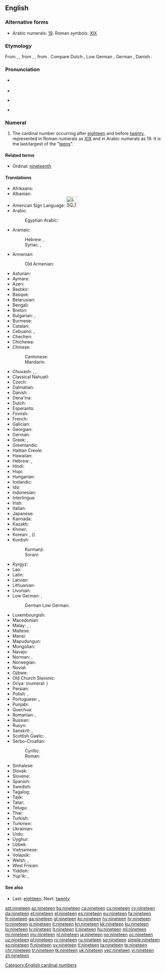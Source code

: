 ==English==
{{number box|en|19}}
{{wikipedia}}

===Alternative forms===
* Arabic numerals: [[19]]. Roman symbols: [[XIX]]

===Etymology===
From {{etyl|enm|en}} {{term|nynetene|lang=enm}}, {{term|nintene|lang=enm}}, from {{etyl|ang|en}} {{m|ang|nigontīene}}, {{m|ang|nigontēne}}, from {{etyl|gem-pro|en}} {{m|gem-pro|*newuntehun}}. Compare Dutch {{term|negentien|lang=nl}}, Low German {{term|negenteihn|lang=nds}}, German {{term|neunzehn|lang=de}}, Danish {{term|nitten|lang=da}}.

===Pronunciation===
* {{qualifier|next word stressed near the first syllable}}
*: {{a|UK|US}} {{IPA|/ˈnaɪn.tiːn/|lang=en}}
* {{audio|en-us-nineteen.ogg|Audio (US)|lang=en}}
* {{qualifier|next word stressed after the first syllable}}
*: {{a|UK|US}} {{IPA|/naɪnˈtiːn/|lang=en}}
* {{rhymes|iːn|lang=en}}

===Numeral===
{{head|en|numeral}}

# The cardinal number occurring after [[eighteen]] and before [[twenty]], represented in Roman numerals as [[XIX]] and in Arabic numerals as 19. It is the last/largest of the "[[teen]]s".

====Related terms====
* Ordinal: [[nineteenth]]

====Translations====
{{trans-top|cardinal number}}
* Afrikaans: {{t|af|negentien}}
* Albanian: {{t|sq|nëntëmbëdhjetë}}
* American Sign Language: [[Image:LSQ 19.jpg|35px]]
* Arabic: {{t|ar|تِسْعَةَ عَشَرَ}}
*: Egyptian Arabic: {{t|arz|تسعتاشر|tr=tisʿataašar|sc=Arab}}
* Aramaic:
*: Hebrew: {{t|arc|תשעסר|m|tr=tsha‘sar|sc=Hebr}}, {{t|arc|תשעסרא|f|tr=tsha‘esrē|sc=Hebr}}
*: Syriac: {{t|arc|ܬܫܥܣܪ|m|tr=tsha‘sar|sc=Syrc}}, {{t|arc|ܬܫܥܣܪܐ|f|tr=tsha‘esrē|sc=Syrc}}
* Armenian: {{t+|hy|տասնինը}}
*: Old Armenian: {{t|xcl|իննեւտասն|sc=Armn}}
* Asturian: {{t+|ast|diecinueve}}
* Aymara: {{t|ay|tunka llätunkani}}
* Azeri: {{t+|az|on doqquz}}
* Bashkir: {{t|ba|ун туғыҙ|sc=Cyrl}}
* Basque: {{t+|eu|hemeretzi}}
* Belarusian: {{t|be|дзевятна́ццаць|sc=Cyrl}}
* Bengali: {{t|bn|উনিশ|tr=unish}}
* Breton: {{t+|br|naontek}}
* Bulgarian: {{t|bg|деветна́десет}}, {{t|bg|деветна́йсет}}
* Burmese: {{t|my|ဆယ့်ကိုး|sc=Mymr}}
* Catalan: {{t+|ca|dinou}}
* Cebuano: {{t|ceb|napulo'g siyam}}, {{t|ceb|disinuybe}}
* Chechen: {{t|ce|ткъайоьсна}}
* Chichewa: {{t|ny|khumi n'zisanu n'zinayi}}
* Chinese:
*: Cantonese: {{t|yue|十九|tr=sap6 gau2|sc=Hani}}
*: Mandarin: {{t+|cmn|十九|tr=shíjiǔ}}
* Chuvash: {{t|cv|вунтӑххӑр|sc=Cyrl}}, {{t|cv|вунтӑххӑр|alt=вунтăххăр|sc=Cyrl}}, {{t|cv|вунтӑхӑр|alt=вунтăхăр|sc=Cyrl}}
* Classical Nahuatl: {{t|nci|caxtōlli onnāhui}}
* Czech: {{t+|cs|devatenáct}}
* Dalmatian: {{t|dlm|dichinú}}
* Danish: {{t+|da|nitten}}
* Dena'ina: {{t|tfn|łq'ich'idi beq'di}}
* Dutch: {{t+|nl|negentien|f}}
* Esperanto: {{t|eo|dek naŭ}}
* Finnish: {{t+|fi|yhdeksäntoista}}
* French: {{t+|fr|dix-neuf|m}}
* Galician: {{t+|gl|dezanove}}
* Georgian: {{t|ka|ცხრამეტი|sc=Geor}}
* German: {{t+|de|neunzehn}}
* Greek: {{t+|el|δεκαεννέα}}, {{t+|el|δεκαεννιά}}
* Greenlandic: {{t|kl|arvirsaniq-sisamat}}
* Haitian Creole: {{t|ht|diznèf}}
* Hawaiian: {{t|haw|ʻumikūmāiwa}}
* Hebrew: {{t|he|תְּשַׁע־עֶשְׂרֵה|tr=t'sha esre|f}} {{qualifier|used in counting}}, {{t|he|תִּשְׁעָה־עָשָׂר|tr=tish'a asar|m}}
* Hindi: {{t+|hi|उन्नीस|tr=unnīs}}
* Hopi: {{t|hop|pakwt niikyang pevt siikya’ta}}
* Hungarian: {{t+|hu|tizenkilenc}}
* Icelandic: {{t+|is|nítján}}
* Ido: {{t|io|dek-e-non}}
* Indonesian: {{t|id|sembilan belas}}
* Interlingua: {{t|ia|dece-nove}}
* Irish: {{t+|ga|naoi déag}}
* Italian: {{t+|it|diciannove}}
* Japanese: {{t+|ja|十九|tr=じゅうきゅう, jūkyū}}
* Kannada: {{t+|kn|ಹತ್ತೊಂಬತ್ತು|sc=Knda}}
* Kazakh: {{t+|kk|он тоғыз|sc=Cyrl}}
* Khmer: {{t|km|ដប់ប្រាំបួន|tr=dop pram buon}}
* Korean: {{t+|ko|열아홉}}, {{t+|ko|십구}} ({{t+|ko|十九}})
* Kurdish:
*: Kurmanji: {{t+|ku|nozde}}
*: Sorani: {{t|ckb|نۆزدە|tr=nozde}}
{{trans-mid}}
* Kyrgyz: {{t|ky|он тогуз|sc=Cyrl}}
* Lao: {{t|lo|ສິບເກົ້າ|sc=Laoo}}
* Latin: {{t+|la|ūndēvīgintī}}
* Latvian: {{t+|lv|deviņpadsmit}}
* Lithuanian: {{t+|lt|devyniolika}}
* Livonian: {{t|liv|īdõkstuoistõn}}
* Low German: {{t+|nds|negenteihn}}, {{t|nds|nägenteihn}}
*: German Low German: {{t+|nds-de|negenteihn}}
* Luxembourgish: {{t-needed|lb}}
* Macedonian: {{t|mk|деветна́есет}}
* Malay: {{t|ms|sembilan belas}}, {{t|ms|sepuluh sembilan}}, {{t|ms|satu puluh sembilan}}
* Maltese: {{t|mt|dsatax}}
* Mansi: {{t|mns|онтэлловхуйплов|tr=ontəllowxujplow}}
* Mapudungun: {{t|arn|mariylla}}
* Mongolian: {{t|mn|арван ес‎|sc=Cyrl}}
* Navajo: {{t|nv|náhástʼéítsʼáadah}}
* Norman: {{t|nrf|dix-neuf}}, {{t|nrf|dgiêx-neuf}}
* Norwegian: {{t+|no|nitten}}
* Novial: {{t|nov|dek-nin}}
* Ojibwe: {{t|oj|ashi-zhaangaswi}}
* Old Church Slavonic: {{t|cu|дєвѧть на дєсѧтє|sc=Cyrs}}
* Oriya: {{t|or|ଉଣେଇଶ|tr=uṇeiś|sc=Orya}} (numeral: {{t|or|୧୯}})
* Persian: {{t+|fa|نوزده|tr=nuzdah}}
* Polish: {{t+|pl|dziewiętnaście}}, {{qualifier|collective}} {{t|pl|dziewiętnaścioro}}
* Portuguese: {{t+|pt|dezanove}} {{qualifier|Portugal}}, {{t+|pt|dezenove}} {{qualifier|Brazil}}
* Punjabi: {{t|pa|ਉੱਨੀ|tr=unnī|sc=Guru}}
* Quechua: {{t|qu|chunka isqunniyuq}}
* Romanian: {{t+|ro|nouăsprezece}}, {{t|ro|nouășpe}} {{qualifier|informal}}
* Russian: {{t+|ru|девятна́дцать}}
* Rusyn: {{t|rue|девятна́дцить|sc=Cyrl}}
* Sanskrit: {{t|sa|ऊनविंशति|tr=ūnaviṃśáti}}, {{t|sa|नवदशन्|tr=návadaśan}}
* Scottish Gaelic: {{t|gd|naoi}} {{t|gd|deug}}
* Serbo-Croatian:
*: Cyrillic: {{t|sh|деветнаест|sc=Cyrl}}
*: Roman: {{t|sh|devetnaest}}
* Sinhalese: {{t|si|දහනවය}}
* Slovak: {{t|sk|devätnásť}}
* Slovene: {{t+|sl|devetnajst}}
* Spanish: {{t+|es|diecinueve}}
* Swedish: {{t+|sv|nitton}}
* Tagalog: {{t+|tl|labinsiyam}}
* Tajik: {{t|tg|нуздаҳ|sc=Cyrl}}
* Tatar: {{t|tt|унтугыз|sc=Cyrl}}
* Telugu: {{t+|te|పంతొమ్మిది|sc=Telu}}
* Thai: {{t|th|สิบเก้า|sc=Thai}}
* Turkish: {{t+|tr|on dokuz}}
* Turkmen: {{t+|tk|on dokuz}}
* Ukrainian: {{t+|uk|дев’ятна́дцять|sc=Cyrl}}
* Urdu: {{t|ur|انیس|tr=unnīs}}
* Uyghur: {{t+|ug|ئون توققۇز|sc=ug-Arab}}
* Uzbek: {{t+|uz|oʻn toʻqqiz}}
* Vietnamese: {{t|vi|mười chín}}
* Volapük: {{t|vo|degzül}}
* Welsh: {{t+|cy|pedwar ar bymtheg}} {{qualifier|vigesimal, traditional}}, {{t+|cy|un deg naw}} {{qualifier|decimal}}
* West Frisian: {{t+|fy|njoggentjin}}
* Yiddish: {{t|yi|נײַנצן|sc=Hebr}}
* Yup'ik: {{t|esu|yuinaunritaraan}}, {{t|esu|yuinaunrita'ar}}
{{trans-bottom}}

====See also====
* Last: [[eighteen]]. Next: [[twenty]]

[[Category:English cardinal numbers]]

[[ast:nineteen]]
[[az:nineteen]]
[[bs:nineteen]]
[[ca:nineteen]]
[[cs:nineteen]]
[[cy:nineteen]]
[[da:nineteen]]
[[et:nineteen]]
[[el:nineteen]]
[[es:nineteen]]
[[eu:nineteen]]
[[fa:nineteen]]
[[fr:nineteen]]
[[ga:nineteen]]
[[gl:nineteen]]
[[ko:nineteen]]
[[hy:nineteen]]
[[hr:nineteen]]
[[io:nineteen]]
[[is:nineteen]]
[[it:nineteen]]
[[kn:nineteen]]
[[kk:nineteen]]
[[ku:nineteen]]
[[lo:nineteen]]
[[lv:nineteen]]
[[lt:nineteen]]
[[li:nineteen]]
[[hu:nineteen]]
[[ml:nineteen]]
[[mi:nineteen]]
[[my:nineteen]]
[[nl:nineteen]]
[[ja:nineteen]]
[[no:nineteen]]
[[oc:nineteen]]
[[uz:nineteen]]
[[pl:nineteen]]
[[ro:nineteen]]
[[ru:nineteen]]
[[sq:nineteen]]
[[simple:nineteen]]
[[so:nineteen]]
[[fi:nineteen]]
[[sv:nineteen]]
[[tl:nineteen]]
[[ta:nineteen]]
[[te:nineteen]]
[[chr:nineteen]]
[[tr:nineteen]]
[[tk:nineteen]]
[[uk:nineteen]]
[[vec:nineteen]]
[[vi:nineteen]]
[[zh:nineteen]]